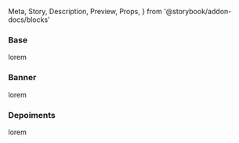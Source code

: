   Meta,
  Story,
  Description,
  Preview,
  Props,
} from '@storybook/addon-docs/blocks'


<Meta title="Miscellaneous/Swipe" />

### Base

<Preview>
  <Story name="Base">
    <span>lorem</span>
  </Story>
</Preview>

### Banner

<Preview>
  <Story name="Banner">
    <span>lorem</span>
  </Story>
</Preview>

### Depoiments

<Preview>
  <Story name="Depoiments">
    <span>lorem</span>
  </Story>
</Preview>
